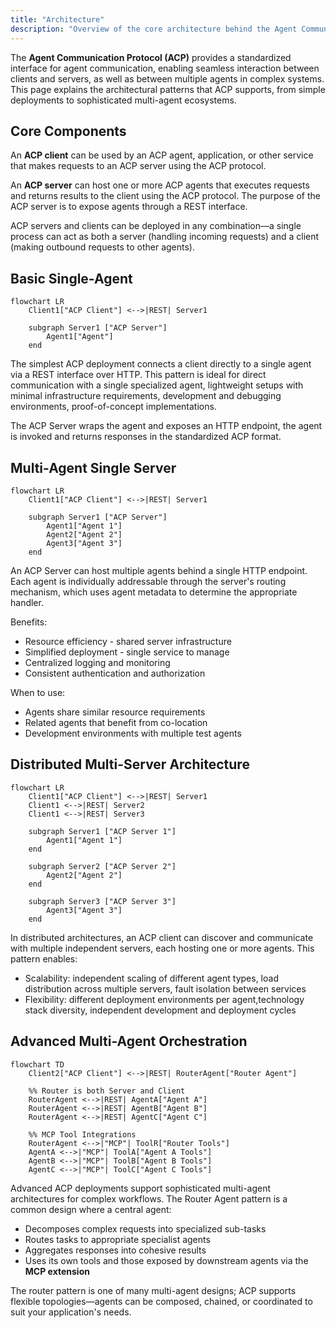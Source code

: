 ```yaml
---
title: "Architecture"
description: "Overview of the core architecture behind the Agent Communication Protocol"
---
```


The **Agent Communication Protocol (ACP)** provides a standardized interface for agent communication, enabling seamless interaction between clients and servers, as well as between multiple agents in complex systems. This page explains the architectural patterns that ACP supports, from simple deployments to sophisticated multi-agent ecosystems.

## Core Components

An **ACP client** can be used by an ACP agent, application, or other service that makes requests to an ACP server using the ACP protocol.

An **ACP server** can host one or more ACP agents that executes requests and returns results to the client using the ACP protocol. The purpose of the ACP server is to expose agents through a REST interface.

<Note>
ACP servers and clients can be deployed in any combination—a single process can act as both a server (handling incoming requests) and a client (making outbound requests to other agents).
</Note>

## Basic Single-Agent

```mermaid
flowchart LR
    Client1["ACP Client"] <-->|REST| Server1
    
    subgraph Server1 ["ACP Server"]
        Agent1["Agent"]
    end
```

The simplest ACP deployment connects a client directly to a single agent via a REST interface over HTTP. This pattern is ideal for direct communication with a single specialized agent, lightweight setups with minimal infrastructure requirements, development and debugging environments, proof-of-concept implementations.

The ACP Server wraps the agent and exposes an HTTP endpoint, the agent is invoked and returns responses in the standardized ACP format.

## Multi-Agent Single Server

```mermaid
flowchart LR
    Client1["ACP Client"] <-->|REST| Server1
    
    subgraph Server1 ["ACP Server"]
        Agent1["Agent 1"]
        Agent2["Agent 2"]
        Agent3["Agent 3"]
    end
```

An ACP Server can host multiple agents behind a single HTTP endpoint. Each agent is individually addressable through the server's routing mechanism, which uses agent metadata to determine the appropriate handler.

Benefits:
- Resource efficiency - shared server infrastructure
- Simplified deployment - single service to manage
- Centralized logging and monitoring
- Consistent authentication and authorization

When to use:
- Agents share similar resource requirements
- Related agents that benefit from co-location
- Development environments with multiple test agents

## Distributed Multi-Server Architecture
```mermaid
flowchart LR
    Client1["ACP Client"] <-->|REST| Server1
    Client1 <-->|REST| Server2
    Client1 <-->|REST| Server3
    
    subgraph Server1 ["ACP Server 1"]
        Agent1["Agent 1"]
    end
    
    subgraph Server2 ["ACP Server 2"]
        Agent2["Agent 2"]
    end
    
    subgraph Server3 ["ACP Server 3"]
        Agent3["Agent 3"]
    end
```
In distributed architectures, an ACP client can discover and communicate with multiple independent servers, each hosting one or more agents. This pattern enables:
- Scalability: independent scaling of different agent types, load distribution across multiple servers, fault isolation between services
- Flexibility: different deployment environments per agent,technology stack diversity, independent development and deployment cycles

## Advanced Multi-Agent Orchestration

```mermaid
flowchart TD
    Client2["ACP Client"] <-->|REST| RouterAgent["Router Agent"]
    
    %% Router is both Server and Client
    RouterAgent <-->|REST| AgentA["Agent A"]
    RouterAgent <-->|REST| AgentB["Agent B"]
    RouterAgent <-->|REST| AgentC["Agent C"]
    
    %% MCP Tool Integrations
    RouterAgent <-->|"MCP"| ToolR["Router Tools"]
    AgentA <-->|"MCP"| ToolA["Agent A Tools"]
    AgentB <-->|"MCP"| ToolB["Agent B Tools"]
    AgentC <-->|"MCP"| ToolC["Agent C Tools"]
```
Advanced ACP deployments support sophisticated multi-agent architectures for complex workflows. The Router Agent pattern is a common design where a central agent:

- Decomposes complex requests into specialized sub-tasks
- Routes tasks to appropriate specialist agents
- Aggregates responses into cohesive results
- Uses its own tools and those exposed by downstream agents via the **MCP extension**

<Note> 
The router pattern is one of many multi-agent designs; ACP supports flexible topologies—agents can be composed, chained, or coordinated to suit your application's needs.
</Note>